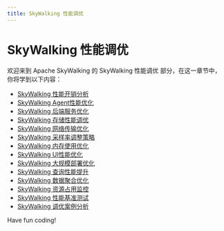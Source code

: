 ```yaml
---
title: SkyWalking 性能调优
---
```


# SkyWalking 性能调优

欢迎来到 Apache SkyWalking 的 SkyWalking 性能调优 部分，在这一章节中，你将学到以下内容：

- [SkyWalking 性能开销分析](./0-skywalking-performance-overhead-analysis.mdx)
- [SkyWalking Agent性能优化](./1-skywalking-agent-performance-optimization.mdx)
- [SkyWalking 后端服务优化](./2-skywalking-backend-service-optimization.mdx)
- [SkyWalking 存储性能调优](./3-skywalking-storage-performance-tuning.mdx)
- [SkyWalking 网络传输优化](./4-skywalking-network-transmission-optimization.mdx)
- [SkyWalking 采样率调整策略](./5-skywalking-sampling-rate-adjustment-strategy.mdx)
- [SkyWalking 内存使用优化](./6-optimize-skywalking-memory-usage.mdx)
- [SkyWalking UI性能优化](./7-skywalking-ui-performance-optimization.mdx)
- [SkyWalking 大规模部署优化](./8-skywalking-large-scale-deployment-optimization.mdx)
- [SkyWalking 查询性能提升](./9-skywalking-query-performance-improvement.mdx)
- [SkyWalking 数据聚合优化](./10-skywalking-data-aggregation-optimization.mdx)
- [SkyWalking 资源占用监控](./11-skywalking-resource-usage-monitoring.mdx)
- [SkyWalking 性能基准测试](./12-skywalking-performance-benchmark.mdx)
- [SkyWalking 调优案例分析](./13-skywalking-tuning-case-analysis.mdx)

Have fun coding!